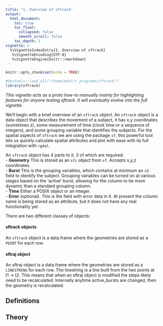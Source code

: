 ```yaml
---
title: "1. Overview of sftrack"
output:
  html_document:
    toc: true
    toc_float:
      collapsed: false
      smooth_scroll: false
    toc_depth: 2
vignette: >
  %\VignetteIndexEntry{1. Overview of sftrack}
   %\VignetteEncoding{UTF-8}
   %\VignetteEngine{knitr::rmarkdown}
---
```


```r
knitr::opts_chunk$set(echo = TRUE)
```

```r
#devtools::load_all("/home/matt/r_programs/sftrack")
library(sftrack)

```
*This vignette acts as a proto how-to manually mainly for highlighting features for anyone testing sftrack. It will eventually evolve into the full vignette.*

We'll begin with a brief overview of an `sftrack` object. An `sftrack` object is a data object that describes the movement of a subject, it has x,y coordinates (sometimes z), some measurement of time (clock time or a sequence of integers), and some grouping variable that identifies the subjects. For the spatial aspects of `sftrack` we are using the package `sf`, this powerful tool lets us quickly calculate spatial attributes and plot with ease with its full integration with `rgdal`. 

An `sftrack` object has 4 parts to it, 3 of which are required:  
 - **Geometry** This is stored as an `sfc` object from `sf`. Accepts x,y,z coordinates.  
 - **Burst** This is the grouping variables, which contains at minimum an `id` field to identify the subject. Grouping variables can be turned on at various stages based on the 'active' burst, allowing for the column to be more dynamic than a standard grouping column.  
 - **Time** Either a POSIX object or an integer.  
 - **Error** (optional). This is the field with error data in it. At present the column name is being stored as an attribute, but it does not have any real functionality yet.  

There are two different classes of objects:

#### sftrack objects
An `sftrack` object is a data.frame where the geometries are stored as a `POINT` for each row.

#### sftraj object
An sftraj object is a data.frame where the geometries are stored as a `LINESTRING` for each row. The linestring is a line built from the two points at t1 -> t2. This means that when an sftraj object is modified the steps likely need to be recalculated. Internally anytime active_bursts are changed, then the geometry is recalculated.

## Definitions

## Theory
